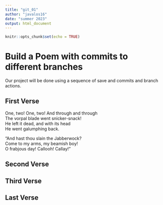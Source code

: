 ```yaml
---
title: "git_01"
author: "javalos16"
date: "summer 2023"
output: html_document
---
```


```r
knitr::opts_chunk$set(echo = TRUE)
```
# Build a Poem with commits to different branches
Our project will be done using a sequence of save and commits and branch actions.
<!-- Do not modify or change any text in "!--" bracketed areas such as this --- these are instructions to
you, if you change any of this the git program will notice it and compromise your git merging strategy !-->

## First Verse 
<!--Put the first five lines of a poem by Lewis Carrol in this section!-->
One, two! One, two! And through and through    
      The vorpal blade went snicker-snack!      
He left it dead, and with its head      
      He went galumphing back.      
   
“And hast thou slain the Jabberwock?      
      Come to my arms, my beamish boy!      
O frabjous day! Callooh! Callay!”  
  
## Second Verse
<!--Put the first five lines of a poem by Robert Frost here!-->

## Third Verse
<!--Put the first two verses of The Walrus and the Carpenter here!-->

## Last Verse
<!--Put a short poem you created using chatGPT of 20 to 30 lines,here!-->
